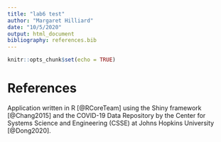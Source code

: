 ```yaml
---
title: "lab6 test"
author: "Margaret Hilliard"
date: "10/5/2020"
output: html_document
bibliography: references.bib
---
```


```r
knitr::opts_chunk$set(echo = TRUE)
```


# References 

Application written in R [@RCoreTeam] using the Shiny framework [@Chang2015] and the COVID-19 Data Repository by the Center for Systems Science and Engineering (CSSE) at Johns Hopkins University [@Dong2020]. 